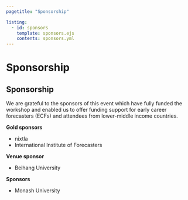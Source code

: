 ```yaml
---
pagetitle: "Sponsorship"

listing:
  - id: sponsors
    template: sponsors.ejs
    contents: sponsors.yml
---
```


::::::: grid
::: {#sponsors_banner .g-col-12 .title}
# Sponsorship
:::


::: {#sponsorship .g-col-6 .full_text_block}
## Sponsorship

We are grateful to the sponsors of this event which have fully funded the workshop and enabled us to offer funding support for early career forecasters (ECFs) and attendees from lower-middle income countries.

**Gold sponsors**

* nixtla
* International Institute of Forecasters

**Venue sponsor**

* Beihang University

**Sponsors**

* Monash University

<!-- ## Contact -->

<!-- For sponsorship inquiries, please contact [mitch.ohara-wild@monash.edu](mailto:mitch.ohara-wild@monash.edu). Further sponsorship will enable us to provide more travel support for attendees. -->

:::

::: {#sponsors .g-col-6}
:::


<div>

</div>
:::::::
